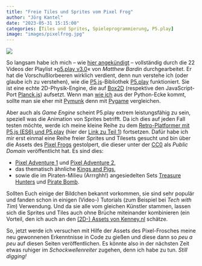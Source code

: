 ```yaml
---
title: "Freie Tiles und Sprites vom Pixel Frog"
author: "Jörg Kantel"
date: "2023-05-31 15:15:00"
categories: [Tiles und Sprites, Spieleprogrammierung, P5.play]
image: "images/pixelfrog.jpg"
---
```


[![](images/pixelfrog-b.jpg)](https://pixelfrog-assets.itch.io/pixel-adventure-1)

So langsam habe ich mich -- wie [hier angekündigt](https://kantel.github.io/posts/2023050502_gamedev_p5js/) -- vollständig durch die 22 Videos der Playlist »[p5.play v3.0](https://www.youtube.com/playlist?list=PLvqAGa7mJm0XgzljScjXUsbOLshmIQ7-S)« von *Matthew Bardin* durchgearbeitet. Er hat die Vorschußlorbeeren wirklich verdient, denn nun verstehe ich (oder glaube ich zu verstehen), wie die [P5.js](http://cognitiones.kantel-chaos-team.de/programmierung/creativecoding/processing/p5js.html)-Bibliothek [P5.play](http://cognitiones.kantel-chaos-team.de/multimedia/spieleprogrammierung/p5play.html) funktioniert. Sie ist eine echte 2D-Physik-Engine, die auf [Box2D](https://en.wikipedia.org/wiki/Box2D) (respektive den JavaScript-Port [Planck.js](https://piqnt.com/planck.js/)) aufsetzt. Wenn man [wie ich](https://kantel.github.io/posts/2023041402_creative_coding_und_physik/) aus der Python-Ecke kommt, sollte man sie eher mit [Pymunk](http://cognitiones.kantel-chaos-team.de/programmierung/python/pymunk.html) denn mit [Pygame](http://cognitiones.kantel-chaos-team.de/multimedia/spieleprogrammierung/pygame.html) vergleichen.

Aber auch als *Game Engine* scheint P5.play extrem leistungsfähig zu sein, speziell was die Animation von Sprites betrifft. Da ich dies auf jeden Fall testen möchte, werde ich meine kleine Reihe zu dem [Retro-Platformer mit P5.js (ES6) und P5.play](https://kantel.github.io/posts/2023052501_retrogame_p5js_p5play_stage2/) (hier der [Link zu Teil 1](https://kantel.github.io/posts/2023051901_retrostyle_mit_p5js/)) fortsetzen. Dafür habe ich mir erst einmal eine Reihe freier Sprites und Tilesets gesucht und bin über die Assets des [Pixel Frogs](https://pixelfrog-assets.itch.io/) gestolpert, die dieser unter der [CC0](https://creativecommons.org/publicdomain/zero/1.0/) als *Public Domain* veröffentlicht hat. Es sind dies:

- [Pixel Adventure 1](https://pixelfrog-assets.itch.io/pixel-adventure-1) und [Pixel Adventure 2](https://pixelfrog-assets.itch.io/pixel-adventure-2),
- das thematisch ähnliche [Kings and Pigs](https://pixelfrog-assets.itch.io/kings-and-pigs),
- sowie die im Piraten-Milieu (Arrrghh!) angesiedelten Sets [Treasure Hunters](https://pixelfrog-assets.itch.io/treasure-hunters) und [Pirate Bomb](https://pixelfrog-assets.itch.io/pirate-bomb).

Sollten Euch einige der Bildchen bekannt vorkommen, sie sind sehr populär und fanden schon in einigen (Video-) Tutorials (zum Beispiel bei *Tech with Tim*) Verwendung. Und da sie alle vom gleichen Künstler stammen, lassen sich die Sprites und Tiles auch ohne Brüche miteinander kombinieren (ein Vorteil, den ich auch an den [(2D-) Assets von Kenney.nl](https://www.kenney.nl/assets) schätze.

So, jetzt werde ich versuchen mit Hilfe der Assets des Pixel-Frosches meine neu gewonnenen Erkenntnisse in Code zu gießen und diese dann so *peu a peu* auf diesen Seiten veröffentlichen. Es könnte also in der nächsten Zeit etwas ruhiger im *Schockwellenreiter* zugehen, denn ich habe zu tun. *Still digging!*

